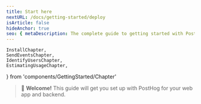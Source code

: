 ```yaml
---
title: Start here
nextURL: /docs/getting-started/deploy
isArticle: false
hideAnchor: true
seo: { metaDescription: The complete guide to getting started with PostHog }
---
```


    InstallChapter,
    SendEventsChapter,
    IdentifyUsersChapter,
    EstimatingUsageChapter,
} from 'components/GettingStarted/Chapter'

<blockquote className="text-primary dark:text-primary-dark">
    <p>
        <span className="text-xl">👋</span> <strong>Welcome!</strong> This guide will get you set up with PostHog for
        your web app and backend.
    </p>
</blockquote>

<div className="py-6"></div>

<InstallChapter />

<SendEventsChapter />

<IdentifyUsersChapter />
